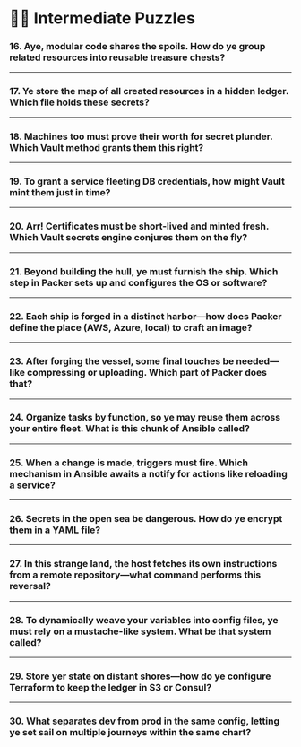 # 🏴‍☠️ Intermediate Puzzles

### 16. Aye, modular code shares the spoils. How do ye group related resources into reusable treasure chests?

---

### 17. Ye store the map of all created resources in a hidden ledger. Which file holds these secrets?

---

### 18. Machines too must prove their worth for secret plunder. Which Vault method grants them this right?

---

### 19. To grant a service fleeting DB credentials, how might Vault mint them just in time?

---

### 20. Arr! Certificates must be short-lived and minted fresh. Which Vault secrets engine conjures them on the fly?

---

### 21. Beyond building the hull, ye must furnish the ship. Which step in Packer sets up and configures the OS or software?

---

### 22. Each ship is forged in a distinct harbor—how does Packer define the place (AWS, Azure, local) to craft an image?

---

### 23. After forging the vessel, some final touches be needed—like compressing or uploading. Which part of Packer does that?
---

### 24. Organize tasks by function, so ye may reuse them across your entire fleet. What is this chunk of Ansible called?

---

### 25. When a change is made, triggers must fire. Which mechanism in Ansible awaits a notify for actions like reloading a service?

---

### 26. Secrets in the open sea be dangerous. How do ye encrypt them in a YAML file?

---

### 27. In this strange land, the host fetches its own instructions from a remote repository—what command performs this reversal?

---

### 28. To dynamically weave your variables into config files, ye must rely on a mustache-like system. What be that system called?

---

### 29. Store yer state on distant shores—how do ye configure Terraform to keep the ledger in S3 or Consul?

---

### 30. What separates dev from prod in the same config, letting ye set sail on multiple journeys within the same chart?
